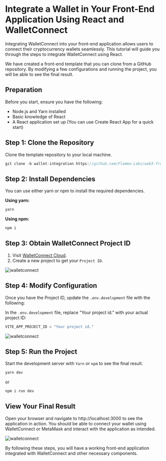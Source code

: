 
# Integrate a Wallet in Your Front-End Application Using React and WalletConnect

Integrating WalletConnect into your front-end application allows users to connect their cryptocurrency wallets seamlessly. This tutorial will guide you through the steps to integrate WalletConnect using React.

We have created a front-end template that you can clone from a GitHub repository. By modifying a few configurations and running the project, you will be able to see the final result.

## Preparation

Before you start, ensure you have the following:

- Node.js and Yarn installed
- Basic knowledge of React
- A React application set up (You can use Create React App for a quick start)

## Step 1: Clone the Repository

Clone the template repository to your local machine.

``` js copy
git clone -b wallet-integration https://github.com/Flamma-Labs/web3-frontend-expmale.git
```

## Step 2: Install Dependencies

You can use either yarn or npm to install the required dependencies.

**Using yarn:**

``` js copy
yarn
```

**Using npm:**

``` js copy
npm i
```

## Step 3: Obtain WalletConnect Project ID

1. Visit [WalletConnect Cloud](https://cloud.walletconnect.com/sign-in).
2. Create a new project to get your `Project ID`.

![walletconnect](/images/walletconnect_0.png)

## Step 4: Modify Configuration

Once you have the Project ID, update the `.env.development` file with the following:

In the `.env.development` file, replace "Your project id." with your actual project ID:

``` js copy
VITE_APP_PROJECT_ID = "Your project id."
```


![walletconnect](/images/walletconnect_1.png)

## Step 5: Run the Project

Start the development server with `Yarn` or `npm` to see the final result.

``` js copy
yarn dev
```

or

``` js copy
npm i run dev
```
## View Your Final Result

Open your browser and navigate to http://localhost:3000 to see the application in action. You should be able to connect your wallet using WalletConnect or MetaMask and interact with the application as intended.

![walletconnect](/images/walletconnect_2.png)

By following these steps, you will have a working front-end application integrated with WalletConnect and other necessary components.




